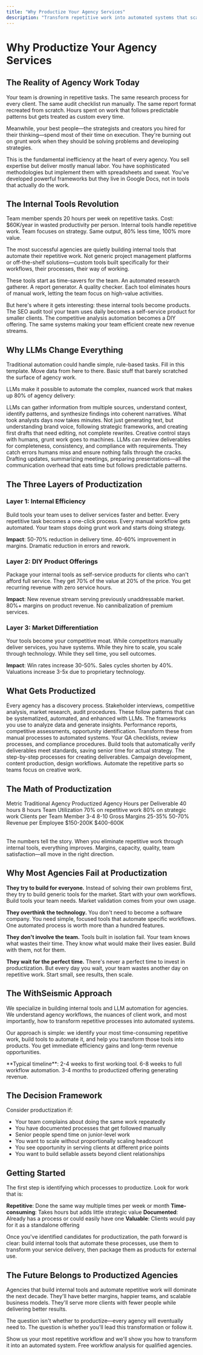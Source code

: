 ```yaml
---
title: "Why Productize Your Agency Services"
description: "Transform repetitive work into automated systems that scale your expertise"
---
```


# Why Productize Your Agency Services

## The Reality of Agency Work Today

Your team is drowning in repetitive tasks. The same research process for every client. The same audit checklist run manually. The same report format recreated from scratch. Hours spent on work that follows predictable patterns but gets treated as custom every time.

Meanwhile, your best people—the strategists and creators you hired for their thinking—spend most of their time on execution. They're burning out on grunt work when they should be solving problems and developing strategies.

This is the fundamental inefficiency at the heart of every agency. You sell expertise but deliver mostly manual labor. You have sophisticated methodologies but implement them with spreadsheets and sweat. You've developed powerful frameworks but they live in Google Docs, not in tools that actually do the work.

## The Internal Tools Revolution

<CardGroup cols={2}>
  <Card title="Manual Process" icon="user">
    Team member spends 20 hours per week on repetitive tasks. Cost: $60K/year in wasted productivity per person.
  </Card>

  <Card title="Automated Process" icon="robot">
    Internal tools handle repetitive work. Team focuses on strategy. Same output, 80% less time, 100% more value.
  </Card>
</CardGroup>

The most successful agencies are quietly building internal tools that automate their repetitive work. Not generic project management platforms or off-the-shelf solutions—custom tools built specifically for their workflows, their processes, their way of working.

These tools start as time-savers for the team. An automated research gatherer. A report generator. A quality checker. Each tool eliminates hours of manual work, letting the team focus on high-value activities.

But here's where it gets interesting: these internal tools become products. The SEO audit tool your team uses daily becomes a self-service product for smaller clients. The competitive analysis automation becomes a DIY offering. The same systems making your team efficient create new revenue streams.

## Why LLMs Change Everything

Traditional automation could handle simple, rule-based tasks. Fill in this template. Move data from here to there. Basic stuff that barely scratched the surface of agency work.

LLMs make it possible to automate the complex, nuanced work that makes up 80% of agency delivery:

<Tabs>
  <Tab title="Research & Analysis">
    LLMs can gather information from multiple sources, understand context, identify patterns, and synthesize findings into coherent narratives. What took analysts days now takes minutes.
  </Tab>

  <Tab title="Content Creation">
    Not just generating text, but understanding brand voice, following strategic frameworks, and creating first drafts that need editing, not complete rewrites. Creative control stays with humans, grunt work goes to machines.
  </Tab>

  <Tab title="Quality Assurance">
    LLMs can review deliverables for completeness, consistency, and compliance with requirements. They catch errors humans miss and ensure nothing falls through the cracks.
  </Tab>

  <Tab title="Client Communication">
    Drafting updates, summarizing meetings, preparing presentations—all the communication overhead that eats time but follows predictable patterns.
  </Tab>
</Tabs>

## The Three Layers of Productization

### Layer 1: Internal Efficiency

Build tools your team uses to deliver services faster and better. Every repetitive task becomes a one-click process. Every manual workflow gets automated. Your team stops doing grunt work and starts doing strategy.

**Impact**: 50-70% reduction in delivery time. 40-60% improvement in margins. Dramatic reduction in errors and rework.

### Layer 2: DIY Product Offerings

Package your internal tools as self-service products for clients who can't afford full service. They get 70% of the value at 20% of the price. You get recurring revenue with zero service hours.

**Impact**: New revenue stream serving previously unaddressable market. 80%+ margins on product revenue. No cannibalization of premium services.

### Layer 3: Market Differentiation

Your tools become your competitive moat. While competitors manually deliver services, you have systems. While they hire to scale, you scale through technology. While they sell time, you sell outcomes.

**Impact**: Win rates increase 30-50%. Sales cycles shorten by 40%. Valuations increase 3-5x due to proprietary technology.

## What Gets Productized

<AccordionGroup>
  <Accordion title="Discovery & Research Processes">
    Every agency has a discovery process. Stakeholder interviews, competitive analysis, market research, audit procedures. These follow patterns that can be systematized, automated, and enhanced with LLMs.
  </Accordion>

  <Accordion title="Analysis & Reporting Frameworks">
    The frameworks you use to analyze data and generate insights. Performance reports, competitive assessments, opportunity identification. Transform these from manual processes to automated systems.
  </Accordion>

  <Accordion title="Quality Control Systems">
    Your QA checklists, review processes, and compliance procedures. Build tools that automatically verify deliverables meet standards, saving senior time for actual strategy.
  </Accordion>

  <Accordion title="Production Workflows">
    The step-by-step processes for creating deliverables. Campaign development, content production, design workflows. Automate the repetitive parts so teams focus on creative work.
  </Accordion>
</AccordionGroup>

## The Math of Productization

<Table>
  <TableHeader>
    <TableRow>
      <TableCell>Metric</TableCell>
      <TableCell>Traditional Agency</TableCell>
      <TableCell>Productized Agency</TableCell>
    </TableRow>
  </TableHeader>
  <TableBody>
    <TableRow>
      <TableCell>Hours per Deliverable</TableCell>
      <TableCell>40 hours</TableCell>
      <TableCell>8 hours</TableCell>
    </TableRow>
    <TableRow>
      <TableCell>Team Utilization</TableCell>
      <TableCell>70% on repetitive work</TableCell>
      <TableCell>80% on strategic work</TableCell>
    </TableRow>
    <TableRow>
      <TableCell>Clients per Team Member</TableCell>
      <TableCell>3-4</TableCell>
      <TableCell>8-10</TableCell>
    </TableRow>
    <TableRow>
      <TableCell>Gross Margins</TableCell>
      <TableCell>25-35%</TableCell>
      <TableCell>50-70%</TableCell>
    </TableRow>
    <TableRow>
      <TableCell>Revenue per Employee</TableCell>
      <TableCell>$150-200K</TableCell>
      <TableCell>$400-600K</TableCell>
    </TableRow>
  </TableBody>
</Table>

The numbers tell the story. When you eliminate repetitive work through internal tools, everything improves. Margins, capacity, quality, team satisfaction—all move in the right direction.

## Why Most Agencies Fail at Productization

**They try to build for everyone.** Instead of solving their own problems first, they try to build generic tools for the market. Start with your own workflows. Build tools your team needs. Market validation comes from your own usage.

**They overthink the technology.** You don't need to become a software company. You need simple, focused tools that automate specific workflows. One automated process is worth more than a hundred features.

**They don't involve the team.** Tools built in isolation fail. Your team knows what wastes their time. They know what would make their lives easier. Build with them, not for them.

**They wait for the perfect time.** There's never a perfect time to invest in productization. But every day you wait, your team wastes another day on repetitive work. Start small, see results, then scale.

## The WithSeismic Approach

We specialize in building internal tools and LLM automation for agencies. We understand agency workflows, the nuances of client work, and most importantly, how to transform repetitive processes into automated systems.

Our approach is simple: we identify your most time-consuming repetitive work, build tools to automate it, and help you transform those tools into products. You get immediate efficiency gains and long-term revenue opportunities.

<Info>
**Typical timeline**: 2-4 weeks to first working tool. 6-8 weeks to full workflow automation. 3-4 months to productized offering generating revenue.
</Info>

## The Decision Framework

Consider productization if:

- Your team complains about doing the same work repeatedly
- You have documented processes that get followed manually
- Senior people spend time on junior-level work
- You want to scale without proportionally scaling headcount
- You see opportunity in serving clients at different price points
- You want to build sellable assets beyond client relationships

## Getting Started

The first step is identifying which processes to productize. Look for work that is:

**Repetitive**: Done the same way multiple times per week or month
**Time-consuming**: Takes hours but adds little strategic value
**Documented**: Already has a process or could easily have one
**Valuable**: Clients would pay for it as a standalone offering

Once you've identified candidates for productization, the path forward is clear: build internal tools that automate these processes, use them to transform your service delivery, then package them as products for external use.

## The Future Belongs to Productized Agencies

Agencies that build internal tools and automate repetitive work will dominate the next decade. They'll have better margins, happier teams, and scalable business models. They'll serve more clients with fewer people while delivering better results.

The question isn't whether to productize—every agency will eventually need to. The question is whether you'll lead this transformation or follow it.

<Card title="Start Your Productization Journey" icon="rocket" href="/contact/book-consultation">
  Show us your most repetitive workflow and we'll show you how to transform it into an automated system. Free workflow analysis for qualified agencies.
</Card>
